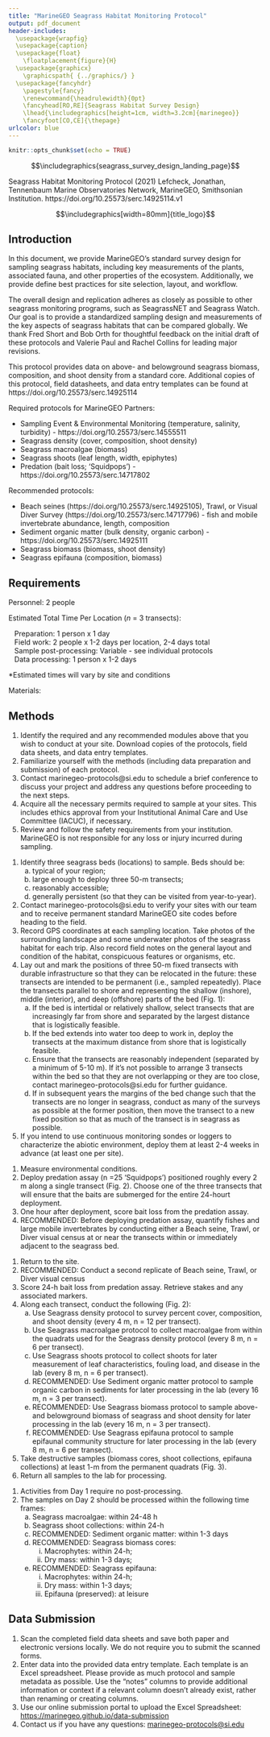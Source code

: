 ```yaml
---
title: "MarineGEO Seagrass Habitat Monitoring Protocol"
output: pdf_document
header-includes:
  \usepackage{wrapfig}
  \usepackage{caption}
  \usepackage{float}
    \floatplacement{figure}{H}
  \usepackage{graphicx}
    \graphicspath{ {../graphics/} }
  \usepackage{fancyhdr}
    \pagestyle{fancy}
    \renewcommand{\headrulewidth}{0pt}
    \fancyhead[RO,RE]{Seagrass Habitat Survey Design}
    \lhead{\includegraphics[height=1cm, width=3.2cm]{marinegeo}}
    \fancyfoot[CO,CE]{\thepage}
urlcolor: blue
---
```


```r
knitr::opts_chunk$set(echo = TRUE)
```

\noindent\rule{\textwidth}{0.4pt}

$$\includegraphics{seagrass_survey_design_landing_page}$$

\underline{How to cite this work:} Seagrass Habitat Monitoring Protocol (2021) Lefcheck, Jonathan, Tennenbaum Marine Observatories Network, MarineGEO, Smithsonian Institution. https://doi.org/10.25573/serc.14925114.v1

\vspace{\baselineskip}

$$\includegraphics[width=80mm]{title_logo}$$

\thispagestyle{empty}
\clearpage
\pagenumbering{gobble}

\noindent\rule{\textwidth}{0.4pt}

## Introduction

In this document, we provide MarineGEO’s standard survey design for sampling seagrass habitats, including key measurements of the plants, associated fauna, and other properties of the ecosystem. Additionally, we provide define best practices for site selection, layout, and workflow.  

The overall design and replication adheres as closely as possible to other seagrass monitoring programs, such as SeagrassNET and Seagrass Watch. Our goal is to provide a standardized sampling design and measurements of the key aspects of seagrass habitats that can be compared globally. We thank Fred Short and Bob Orth for thoughtful feedback on the initial draft of these protocols and Valerie Paul and Rachel Collins for leading major revisions.

This protocol provides data on above- and belowground seagrass biomass, composition, and shoot density from a standard core. Additional copies of this protocol, field datasheets, and data entry templates can be found at https://doi.org/10.25573/serc.14925114

Required protocols for MarineGEO Partners:  

* Sampling Event & Environmental Monitoring (temperature, salinity, turbidity) - https://doi.org/10.25573/serc.14555511
*	Seagrass density (cover, composition, shoot density)
*	Seagrass macroalgae (biomass)
*	Seagrass shoots (leaf length, width, epiphytes)
*	Predation (bait loss; ‘Squidpops’) - https://doi.org/10.25573/serc.14717802

Recommended protocols:

* Beach seines (https://doi.org/10.25573/serc.14925105), Trawl, or Visual Diver Survey (https://doi.org/10.25573/serc.14717796) - fish and mobile invertebrate abundance, length, composition
* Sediment organic matter (bulk density, organic carbon) - https://doi.org/10.25573/serc.14925111
*	Seagrass biomass (biomass, shoot density)
*	Seagrass epifauna (composition, biomass)

\noindent\rule{\textwidth}{0.4pt}

## Requirements

Personnel: 2 people  

Estimated Total Time Per Location (*n* = 3 transects):  

|    Preparation: 1 person x 1 day
|    Field work: 2 people x 1-2 days per location, 2-4 days total
|    Sample post-processing: Variable - see individual protocols
|    Data processing: 1 person x 1-2 days

*Estimated times will vary by site and conditions

Materials:

\renewcommand{\labelitemi}{$\square$}
\setlength{\parskip}{0.1em}
\begin{itemize}
  \item 1 50-m metric transect tape
  \item Hand-held GPS unit
  \item 2 PVC marker poles (diameter and length as needed)
  \item Waterproof  camera
\end{itemize}
\vspace{\baselineskip}

\noindent\rule{\textwidth}{0.4pt}

## Methods

\underline{Preparation:}

1.	Identify the required and any recommended modules above that you wish to conduct at your site. Download copies of the protocols, field data sheets, and data entry templates.
2.	Familiarize yourself with the methods (including data preparation and submission) of each protocol.
3.	Contact marinegeo-protocols@si.edu to schedule a brief conference to discuss your project and address any questions before proceeding to the next steps.
4.	Acquire all the necessary permits required to sample at your sites. This includes ethics approval from your Institutional Animal Care and Use Committee (IACUC), if necessary. 
5.	Review and follow the safety requirements from your institution. MarineGEO is not responsible for any loss or injury incurred during sampling.

\vspace{\baselineskip}

\underline{Site Selection:}

1.	Identify three seagrass beds (locations) to sample. Beds should be:
      a.	typical of your region;
      b.	large enough to deploy three 50-m transects;
      c.	reasonably accessible;
      d.	generally persistent (so that they can be visited from year-to-year).
2.	Contact marinegeo-protocols@si.edu to verify your sites with our team and to receive permanent standard MarineGEO site codes before heading to the field.
3.	Record GPS coordinates at each sampling location. Take photos of the surrounding landscape and some underwater photos of the seagrass habitat for each trip. Also record field notes on the general layout and condition of the habitat, conspicuous features or organisms, etc. 
4.	Lay out and mark the positions of three 50-m fixed transects with durable infrastructure so that they can be relocated in the future: these transects are intended to be permanent (i.e., sampled repeatedly). Place the transects parallel to shore and representing the shallow (inshore), middle (interior), and deep (offshore) parts of the bed (Fig. 1):
      a.	If the bed is intertidal or relatively shallow, select transects that are increasingly far from shore and separated by the largest distance that is logistically feasible. 
      b.	If the bed extends into water too deep to work in, deploy the transects at the maximum distance from shore that is logistically feasible.
      c.	Ensure that the transects are reasonably independent (separated by a minimum of 5-10 m). If it’s not possible to arrange 3 transects within the bed so that they are not overlapping or they are too close, contact marinegeo-protocols@si.edu for further guidance.
      d.	If in subsequent years the margins of the bed change such that the transects are no longer in seagrass, conduct as many of the surveys as possible at the former position, then move the transect to a new fixed position so that as much of the transect is in seagrass as possible.
5.	If you intend to use continuous monitoring sondes or loggers to characterize the abiotic environment, deploy them at least 2-4 weeks in advance (at least one per site).

\pagebreak

\begin{wrapfigure}{r}{0.45\textwidth}
  \begin{center}
    \includegraphics[width=0.45\textwidth]{seagrass_transects_survey_design}
  \end{center}
  \caption{Position of three 30-m transects within a bed.}
\end{wrapfigure}

\underline{Fieldwork: Day 1}

1.	Measure environmental conditions.
2.	Deploy predation assay (n =25 ‘Squidpops’) positioned roughly every 2 m along a single transect (Fig. 2). Choose one of the three transects that will ensure that the baits are submerged for the entire 24-hourt deployment.
3.	One hour after deployment, score bait loss from the predation assay.
4.	RECOMMENDED: Before deploying predation assay, quantify fishes and large mobile invertebrates by conducting either a Beach seine, Trawl, or Diver visual census at or near the transects within or immediately adjacent to the seagrass bed.

\vspace{\baselineskip}

\underline{Fieldwork: Day 2}

1.	Return to the site. 
2.	RECOMMENDED: Conduct a second replicate of Beach seine, Trawl, or Diver visual census
3.	Score 24-h bait loss from predation assay. Retrieve stakes and any associated markers.
4.	Along each transect, conduct the following (Fig. 2):
      a.	Use Seagrass density protocol to survey percent cover, composition, and shoot density (every 4 m, n = 12 per transect).
      b.	Use Seagrass macroalgae protocol to collect macroalgae from within the quadrats used for the Seagrass density protocol (every 8 m, n = 6 per transect).
      c.	Use Seagrass shoots protocol to collect shoots for later measurement of leaf characteristics, fouling load, and disease in the lab (every 8 m, n = 6 per transect).
      d.	RECOMMENDED: Use Sediment organic matter protocol to sample organic carbon in sediments for later processing in the lab (every 16 m, n = 3 per transect).
      e.	RECOMMENDED: Use Seagrass biomass protocol to sample above- and belowground biomass of seagrass and shoot density for later processing in the lab (every 16 m, n = 3 per transect).
      f.	RECOMMENDED: Use Seagrass epifauna protocol to sample epifaunal community structure for later processing in the lab (every 8 m, n = 6 per transect).
5.	Take destructive samples (biomass cores, shoot collections, epifauna collections) at least 1-m from the permanent quadrats (Fig. 3).
6.	Return all samples to the lab for processing. 

\vspace{\baselineskip}

\underline{Sample Post-Processing:}

1.	Activities from Day 1 require no post-processing. 
2.	The samples on Day 2 should be processed within the following time frames:
      a.	Seagrass macroalgae: within 24-48 h
      b.	Seagrass shoot collections: within 24-h
      c.	RECOMMENDED: Sediment organic matter: within 1-3 days
      d.	RECOMMENDED: Seagrass biomass cores: 
            i.	Macrophytes:  within 24-h;
            ii.	Dry mass: within 1-3 days;
      e.	RECOMMENDED: Seagrass epifauna:
            i.	Macrophytes: within 24-h;
            ii.	Dry mass: within 1-3 days;
            iii.	Epifauna (preserved): at leisure

\pagebreak

\noindent\rule{\textwidth}{0.4pt}

## Data Submission

1. Scan the completed field data sheets and save both paper and electronic versions locally. We do not require you to submit the scanned forms.
2. Enter data into the provided data entry template. Each template is an Excel spreadsheet. Please provide as much protocol and sample metadata as possible. Use the “notes” columns to provide additional information or context if a relevant column doesn’t already exist, rather than renaming or creating columns.
3. Use our online submission portal to upload the Excel Spreadsheet: [https://marinegeo.github.io/data-submission](https://marinegeo.github.io/data-submission)
4. Contact us if you have any questions: [marinegeo-protocols@si.edu](mailto:marinegeo-protocols@si.edu)

\begin{figure}
\includegraphics{transect_modules_survey_design}
\centering
\caption{The placement of different replicate modules (including both core and recommended) along an example transect, and their timing of deployment.}
\end{figure}

\begin{figure}
\includegraphics{transect_assays_survey_design}
\centering
\caption{Example assays to be conducted along each transect (refer to Fig. 2 for more details). Required modules are indicated with an asterisk (*).}
\end{figure}
